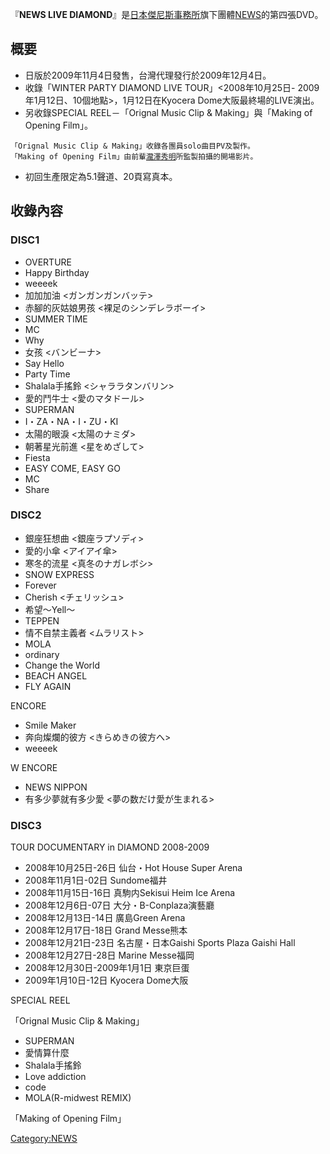 『'''NEWS LIVE DIAMOND'''』是[[日本|日本]][[傑尼斯事務所|傑尼斯事務所]]旗下團體[[NEWS|NEWS]]的第四張DVD。

== 概要 ==
*日版於2009年11月4日發售，台灣代理發行於2009年12月4日。
*收錄「WINTER PARTY DIAMOND LIVE TOUR」<2008年10月25日- 2009年1月12日、10個地點>，1月12日在Kyocera Dome大阪最終場的LIVE演出。
*另收錄SPECIAL REEL－「Orignal Music Clip & Making」與「Making of Opening Film」。
 「Orignal Music Clip & Making」收錄各團員solo曲目PV及製作。
 「Making of Opening Film」由前輩[[瀧澤秀明|瀧澤秀明]]所監製拍攝的開場影片。
*初回生產限定為5.1聲道、20頁寫真本。

== 收錄內容 ==
===DISC1 ===

*OVERTURE
*Happy Birthday
*weeeek
*加加加油 <ガンガンガンバッテ>
*赤腳的灰姑娘男孩 <裸足のシンデレラボーイ>
*SUMMER TIME
*MC
*Why
*女孩 <バンビーナ>
*Say Hello
*Party Time
*Shalala手搖鈴 <シャララタンバリン>
*愛的鬥牛士 <愛のマタドール>
*SUPERMAN 
*I・ZA・NA・I・ZU・KI 
*太陽的眼淚 <太陽のナミダ>
*朝著星光前進 <星をめざして>
*Fiesta
*EASY COME, EASY GO
*MC
*Share

===  DISC2 ===

*銀座狂想曲 <銀座ラプソディ>
*愛的小傘 <アイアイ傘>
*寒冬的流星 <真冬のナガレボシ>
*SNOW EXPRESS
*Forever
*Cherish <チェリッシュ> 
*希望～Yell～
*TEPPEN 
*情不自禁主義者 <ムラリスト>
*MOLA
*ordinary
*Change the World
*BEACH ANGEL
*FLY AGAIN

ENCORE
*Smile Maker
*奔向燦爛的彼方 <きらめきの彼方へ>
*weeeek

W ENCORE
*NEWS NIPPON <NEWSニッポン>
*有多少夢就有多少愛 <夢の数だけ愛が生まれる>

===  DISC3  ===

TOUR DOCUMENTARY in DIAMOND 2008-2009 
*2008年10月25日-26日 仙台・Hot House Super Arena
*2008年11月1日-02日 Sundome福井
*2008年11月15日-16日 真駒内Sekisui Heim Ice Arena
*2008年12月6日-07日 大分・B-Conplaza演藝廳
*2008年12月13日-14日 廣島Green Arena
*2008年12月17日-18日 Grand Messe熊本
*2008年12月21日-23日 名古屋・日本Gaishi Sports Plaza Gaishi Hall
*2008年12月27日-28日 Marine Messe福岡
*2008年12月30日-2009年1月1日 東京巨蛋
*2009年1月10日-12日 Kyocera Dome大阪

SPECIAL REEL

「Orignal Music Clip & Making」
*SUPERMAN
*愛情算什麼
*Shalala手搖鈴
*Love addiction
*code
*MOLA(R-midwest REMIX)
「Making of Opening Film」

{{NEWS组合}}

[[Category:NEWS|Category:NEWS]]